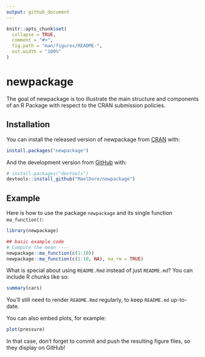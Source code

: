 ```yaml
---
output: github_document
---
```


<!-- README.md is generated from README.Rmd. Please edit that file -->

```r
knitr::opts_chunk$set(
  collapse = TRUE,
  comment = "#>",
  fig.path = "man/figures/README-",
  out.width = "100%"
)
```

# newpackage

<!-- badges: start -->
<!-- badges: end -->

The goal of newpackage is too illustrate the main structure and components of an R 
Package with respect to the CRAN submission policies.

## Installation

You can install the released version of newpackage from [CRAN](https://CRAN.R-project.org) with:

``` r
install.packages("newpackage")
```

And the development version from [GitHub](https://github.com/) with:

``` r
# install.packages("devtools")
devtools::install_github("MaelDore/newpackage")
```
## Example

Here is how to use the package `newpackage` and its single function `ma_function()`:

```r

library(newpackage)

## basic example code
# Compute the mean ----
newpackage::ma_function(c(1:10))
newpackage::ma_function(c(1:10, NA), na_rm = TRUE)

```

What is special about using `README.Rmd` instead of just `README.md`? You can include R chunks like so:

```r
summary(cars)
```

You'll still need to render `README.Rmd` regularly, to keep `README.md` up-to-date.

You can also embed plots, for example:

```r
plot(pressure)
```

In that case, don't forget to commit and push the resulting figure files, so they display on GitHub!
